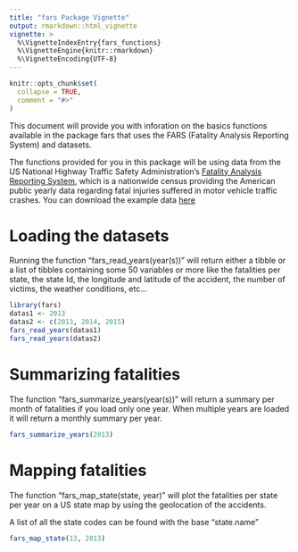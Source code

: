 ---
title: "fars Package Vignette"
output: rmarkdown::html_vignette
vignette: >
  %\VignetteIndexEntry{fars_functions}
  %\VignetteEngine{knitr::rmarkdown}
  %\VignetteEncoding{UTF-8}
---

```{r, include = FALSE}
knitr::opts_chunk$set(
  collapse = TRUE,
  comment = "#>"
)
```


This document will provide you with inforation on the basics functions available in the package fars that uses the FARS (Fatality Analysis Reporting System) and datasets.

The functions provided for you in this package will be using data from the US National Highway Traffic Safety Administration's [Fatality Analysis Reporting System](http://www.nhtsa.gov/Data/Fatality-Analysis-Reporting-System-(FARS)), which is a nationwide census providing the American public yearly data regarding fatal injuries suffered in motor vehicle traffic crashes. You can download the example data [here](https://d18ky98rnyall9.cloudfront.net/_e1adac2a5f05192dc8780f3944feec13_fars_data.zip?Expires=1580256000&Signature=D1m3iINCEnby0dKBkpxXeq0MsEr7aFHK-5tHgiC1Tu9pYSvqpqj1sVL~7GV8ZpbL5BUUegAmAk1ohfh8LCHM1uo5tedVz9mEFN7QJvW4gZzE~qW5Gb37G8lV66U8uCUMLD8Bdq8REWryDvqXdo6Hs-uFdpu9h8HRTaSCA1jAPfo_&Key-Pair-Id=APKAJLTNE6QMUY6HBC5A) 


# Loading the datasets
Running the function "fars_read_years(year(s))" will return either a tibble or a list of tibbles containing  some 50 variables or more like the fatalities per state, the state Id, the longitude and latitude of the accident, the number of victims, the weather conditions, etc...

```{r loading}
library(fars)
datas1 <- 2013
datas2 <- c(2013, 2014, 2015)
fars_read_years(datas1)
fars_read_years(datas2)
```

# Summarizing fatalities
The function "fars_summarize_years(year(s))" will return a summary per month of fatalities if you load only one year. When multiple years are loaded it will return a monthly summary per year.

```{r summarizing}
fars_summarize_years(2013)
```


# Mapping fatalities
The function "fars_map_state(state, year)" will plot the fatalities per state per year on a US state map by using the geolocation of the accidents.

A list of all the state codes can be found with the base "state.name"
```{r}
fars_map_state(13, 2013)
```

